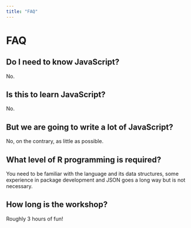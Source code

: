 ```yaml
---
title: "FAQ"
---
```


<div class="container" style="min-height:75vh;">

<h1>FAQ</h1>

## Do I need to know JavaScript?

No.

## Is this to learn JavaScript?

No. 

## But we are going to write a lot of JavaScript?

No, on the contrary, as little as possible.

## What level of R programming is required?

You need to be familiar with the language and its data structures, some experience in package development and JSON goes a long way but is not necessary.

## How long is the workshop?

Roughly 3 hours of fun!

</div>